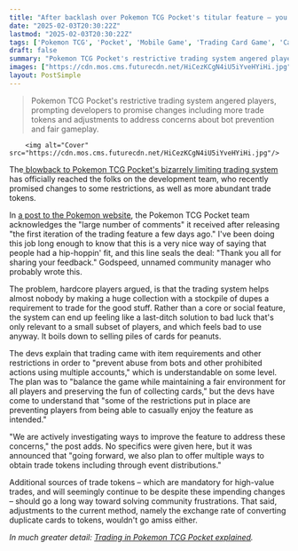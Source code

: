 ```yaml
---
title: "After backlash over Pokemon TCG Pocket's titular feature – you know, trading – devs say they're working on improvements and 'multiple ways to obtain trade tokens'"
date: "2025-02-03T20:30:22Z"
lastmod: "2025-02-03T20:30:22Z"
tags: ['Pokemon TCG', 'Pocket', 'Mobile Game', 'Trading Card Game', 'Card Game']
draft: false
summary: "Pokemon TCG Pocket's restrictive trading system angered players, prompting developers to promise changes including more trade tokens and adjustments to address concerns about bot prevention and fair gameplay."
images: ["https://cdn.mos.cms.futurecdn.net/HiCezKCgN4iU5iYveHYiHi.jpg"]
layout: PostSimple
---
```

> Pokemon TCG Pocket's restrictive trading system angered players, prompting developers to promise changes including more trade tokens and adjustments to address concerns about bot prevention and fair gameplay.


        <img alt="Cover" src="https://cdn.mos.cms.futurecdn.net/HiCezKCgN4iU5iYveHYiHi.jpg"/>
        
The[<u> blowback to Pokemon TCG Pocket's bizarrely limiting trading system</u>](https://www.gamesradar.com/games/pokemon/pokemon-tcg-pocket-players-are-furious-at-the-new-trading-system-they-should-probably-remove-trading-card-game-from-the-title-screen/) has officially reached the folks on the development team, who recently promised changes to some restrictions, as well as more abundant trade tokens.

In [<u>a post to the Pokemon website</u>](https://www.pokemon.com/us/pokemon-news/update-from-the-pokemon-trading-card-game-pocket-development-team), the Pokemon TCG Pocket team acknowledges the "large number of comments" it received after releasing "the first iteration of the trading feature a few days ago." I've been doing this job long enough to know that this is a very nice way of saying that people had a hip-hoppin' fit, and this line seals the deal: "Thank you all for sharing your feedback." Godspeed, unnamed community manager who probably wrote this.

The problem, hardcore players argued, is that the trading system helps almost nobody by making a huge collection with a stockpile of dupes a requirement to trade for the good stuff. Rather than a core or social feature, the system can end up feeling like a last-ditch solution to bad luck that's only relevant to a small subset of players, and which feels bad to use anyway. It boils down to selling piles of cards for peanuts.

The devs explain that trading came with item requirements and other restrictions in order to "prevent abuse from bots and other prohibited actions using multiple accounts," which is understandable on some level. The plan was to "balance the game while maintaining a fair environment for all players and preserving the fun of collecting cards," but the devs have come to understand that "some of the restrictions put in place are preventing players from being able to casually enjoy the feature as intended."

"We are actively investigating ways to improve the feature to address these concerns," the post adds. No specifics were given here, but it was announced that "going forward, we also plan to offer multiple ways to obtain trade tokens including through event distributions."

Additional sources of trade tokens – which are mandatory for high-value trades, and will seemingly continue to be despite these impending changes – should go a long way toward solving community frustrations. That said, adjustments to the current method, namely the exchange rate of converting duplicate cards to tokens, wouldn't go amiss either.

*In much greater detail: *[<u><em>Trading in Pokemon TCG Pocket explained</em></u>](https://www.gamesradar.com/games/pokemon/pokemon-tcg-pocket-trading-trades/)*.*
        